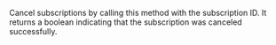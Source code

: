 Cancel subscriptions by calling this method with the subscription ID. It returns a boolean indicating that the subscription was canceled successfully.
